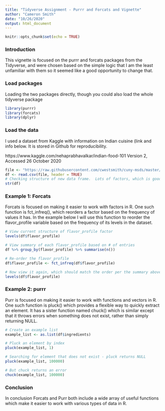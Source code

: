 ```yaml
---
title: "Tidyverse Assignment - Purrr and Forcats and Vignette"
author: "Cameron Smith"
date: "10/26/2020"
output: html_document
---
```


```r
knitr::opts_chunk$set(echo = TRUE)
```

### Introduction

This vignette is focused on the purrr and forcats packages from the Tidyverse, and were chosen based on the simple logic that I am the least unfamiliar with them so it seemed like a good opportunity to change that.

### Load packages

Loading the two packages directly, though you could also load the whole tidyverse package

```r
library(purrr)
library(forcats)
library(dplyr)
```

### Load the data

I used a dataset from Kaggle with information on Indian cuisine (link and info below.  It is stored in Github for reproducibility.

https://www.kaggle.com/nehaprabhavalkar/indian-food-101
Version 2, Accessed 26 October 2020

```r
file <- "https://raw.githubusercontent.com/cwestsmith/cuny-msds/master/datasets/indian_food.csv"
df <- read.csv(file, header = TRUE)
# Checking structure of new data frame.  Lots of factors, which is good for this vignette
str(df)
```

### Example 1: Forcats

Forcats is focused on making it easier to work with factors in R.  One such function is fct_infreq(), which reorders a factor based on the frequency of values it has.  In the example below I will use this function to reorder the flavor_profile variable based on the frequency of its levels in the dataset.

```r
# View current structure of flavor_profile factor
levels(df$flavor_profile)

# View summary of each flavor_profile based on # of entries
df %>% group_by(flavor_profile) %>% summarise(n())

# Re-order the flavor_profile
df$flavor_profile <- fct_infreq(df$flavor_profile)

# Now view it again, which should match the order per the summary above
levels(df$flavor_profile)
```

### Example 2: purrr

Purr is focused on making it easier to work with functions and vectors in R.  One such function is pluck() which provides a flexible way to quickly extract an element.  It has a sister function named chuck() which is similar except that it throws errors when something does not exist, rather than simply returning NULL.

```r

# Create an example list
example_list <- as.list(df$ingredients)

# Pluck an element by index
pluck(example_list, 1)

# Searching for element that does not exist - pluck returns NULL
pluck(example_list, 100000)

# But chuck returns an error
chuck(example_list, 100000)
```

### Conclusion

In conclusion Forcats and Purr both include a wide array of useful functions which make it easier to work with various types of data in R.